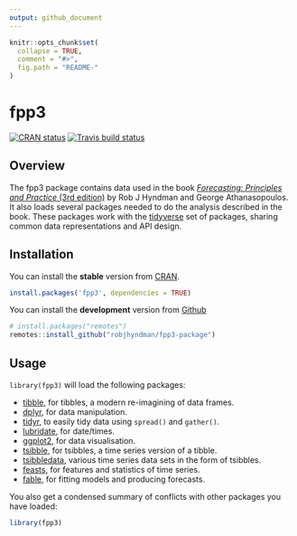 ```yaml
---
output: github_document
---
```

<!-- README.md is generated from README.Rmd. Please edit that file -->

```r
knitr::opts_chunk$set(
  collapse = TRUE,
  comment = "#>",
  fig.path = "README-"
)
```

# fpp3

<!-- badges: start -->
[![CRAN status](https://www.r-pkg.org/badges/version/fpp3)](https://cran.r-project.org/package=fpp3)
[![Travis build status](https://travis-ci.org/robjhyndman/fpp3-package.svg?branch=master)](https://travis-ci.org/robjhyndman/fpp3-package)
<!-- badges: end -->

## Overview

The fpp3 package contains data used in the book [*Forecasting: Principles and Practice* (3rd edition)](https://OTexts.com/fpp3) by Rob J Hyndman and George Athanasopoulos. It also loads several packages needed to do the analysis described in the book. These packages work with the [tidyverse](https://www.tidyverse.org/) set of packages, sharing common data representations and API design.

## Installation

You can install the **stable** version from
[CRAN](https://cran.r-project.org/package=fpp3).

```r
install.packages('fpp3', dependencies = TRUE)
```

You can install the **development** version from
[Github](https://github.com/robjhyndman/fpp3-package)

```r
# install.packages("remotes")
remotes::install_github("robjhyndman/fpp3-package")
```

## Usage

`library(fpp3)` will load the following packages:

* [tibble](https://tibble.tidyverse.org), for tibbles, a modern re-imagining of data frames.
* [dplyr](https://dplyr.tidyverse.org), for data manipulation.
* [tidyr](https://tidyr.tidyverse.org), to easily tidy data using `spread()` and `gather()`.
* [lubridate](https://lubridate.tidyverse.org), for date/times.
* [ggplot2](https://ggplot2.tidyverse.org), for data visualisation.
* [tsibble](https://tsibble.tidyverts.org), for tsibbles, a time series version of a tibble.
* [tsibbledata](https://tsibbledata.tidyverts.org), various time series data sets in the form of tsibbles.
* [feasts](https://feasts.tidyverts.org), for features and statistics of time series.
* [fable](https://fable.tidyverts.org), for fitting models and producing forecasts.

You also get a condensed summary of conflicts with other packages you have loaded:

```r
library(fpp3)
```

